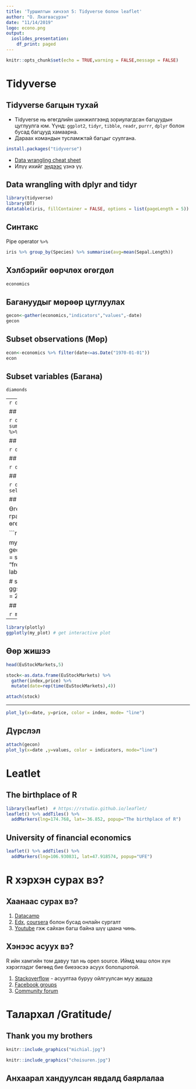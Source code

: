 ```yaml
---
title: 'Туршилтын хичээл 5: Tidyverse болон leaflet'
author: "О. Лхагвасүрэн"
date: "11/14/2019"
logo: econo.png
output:
  ioslides_presentation:
    df_print: paged
---
```

```r
knitr::opts_chunk$set(echo = TRUE,warning = FALSE,message = FALSE)
```

# Tidyverse {data-background=#37474F} 

## Tidyverse багцын тухай

* Tidyverse нь өгөгдлийн шинжилгээнд зориулагдсан багцуудын цуглуулга юм. Үүнд: `ggplot2`, `tidyr`, `tibble`, `readr`, `purrr`, `dplyr` болон бусад багцууд хамаарна.
* Дараах командын тусламжтай багцыг суулгана. 

```r
install.packages("tidyverse")
```
  
* [Data wrangling cheat sheet](https://rstudio.com/wp-content/uploads/2015/02/data-wrangling-cheatsheet.pdf)
* Илүү ихийг [эндээс](tidyverse.org) үзнэ үү.

## Data wrangling with dplyr and tidyr

```r
library(tidyverse)
library(DT)
datatable(iris, fillContainer = FALSE, options = list(pageLength = 5))
```

## Синтакс

Pipe operator ` %>% `

```r
iris %>% group_by(Species) %>% summarise(avg=mean(Sepal.Length))
```


## Хэлбэрийг өөрчлөх өгөгдөл

```r
economics
```


## Багануудыг мөрөөр цуглуулах

```r
gecon<-gather(economics,"indicators","values",-date)
gecon
```

## Subset observations (Мөр)

```r
econ<-economics %>% filter(date<=as.Date("1970-01-01"))
econ
```

## Subset variables (Багана)

```r
diamonds
```

---
```r
diamonds %>% select(starts_with("c"))
```


## Хураангуйлах

```r
diamonds %>% summarise(minimum=min(price),maximum=max(price)) %>%
  print.data.frame()
```

## Бүлэглэх

```r
diamonds %>% group_by(cut)
```

## Шинэ хувьсагч үүсгэх

```r
diamonds %>% mutate(xy=x*y)
```

## Нэгтгэх

```r
df1<-econ %>% select("date","pop")
df2<-econ %>% select("unemploy")
bind_cols(df1,df2)
```

## Ggplot2 - ийн гайхамшиг

Өгөгдлийн хэлбэрийг нь өөрчлөх замаар дараах графикийг дүрслэх боломжтой болно. `gecon` өгөгдөлийг IV-р хуудсанд олж авсан билээ.

```r
library(scales) # load package to use comma()

my_plot<-ggplot(gecon,aes(x=date,y=values))+
  geom_line(color="darkblue")+scale_y_continuous(labels = scales::comma)+
  facet_wrap(~indicators, scales = "free", ncol = 3) + 
  labs(x="Date",y="values",title="Economics")

# save plot by pdf format in working directory
ggsave(plot =my_plot , filename = "my_plot.pdf", width = 25.4,
       height = 10.73)
```

## Дүрслэл

```r
my_plot
```

---

```r
library(plotly)
ggplotly(my_plot) # get interactive plot
```

## Өөр жишээ

```r
head(EuStockMarkets,5)

stock<-as.data.frame(EuStockMarkets) %>%
  gather(index,price) %>% 
  mutate(date=rep(time(EuStockMarkets),4))

attach(stock)
```

---

```r
plot_ly(x=date, y=price, color = index, mode= "line")
```

## Дүрслэл

```r
attach(gecon)
plot_ly(x=date ,y=values, color = indicators, mode="line")
```


# Leatlet 

## The birthplace of R
```r
library(leaflet)  # https://rstudio.github.io/leaflet/
leaflet() %>% addTiles() %>%  
  addMarkers(lng=174.768, lat=-36.852, popup="The birthplace of R")
```

## University of financial economics

```r
leaflet() %>% addTiles() %>%
  addMarkers(lng=106.930831, lat=47.918574, popup="UFE")
```

# R хэрхэн сурах вэ?
## Хаанаас сурах вэ?

1. [Datacamp](https://www.datacamp.com/search?q=R) 
2. [Edx](https://www.edx.org/course?search_query=R), [coursera](https://www.coursera.org/search?query=R&) болон бусад онлайн сургалт
3. [Youtube](https://www.youtube.com/results?search_query=R+introduction) гэж сайхан багш байна шүү цаана чинь.

## Хэнээс асуух вэ?

R ийн хамгийн том давуу тал нь open source. Иймд маш олон хүн хэрэглэдэг бөгөөд бие биеээсээ асуух бололцоотой.

1. [Stackoverflow](https://stackoverflow.com/search?q=How+can+i+install+R) - асуултаа буруу ойлгуулсан муу [жишээ](https://stackoverflow.com/questions/57587865/how-can-i-add-more-columns-in-dataframe-by-for-loop) 
2. [Facebook groups](https://www.facebook.com/groups/RnRStudio/)
3. [Community forum](https://community.rstudio.com/)

# Талархал /Gratitude/

## Thank you my brothers

<div class="columns-2">

```r
knitr::include_graphics("michial.jpg")
```


```r
knitr::include_graphics("choisuren.jpg")
```

</div>

## Анхаарал хандуулсан явдалд баярлалаа {data-background=big.png data-background-size=cover}

